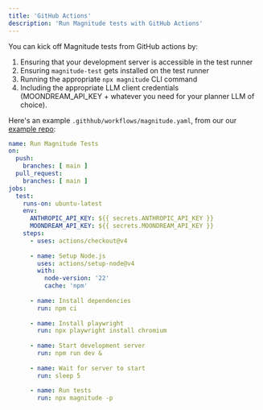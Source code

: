 ```yaml
---
title: 'GitHub Actions'
description: 'Run Magnitude tests with GitHub Actions'
---
```


You can kick off Magnitude tests from GitHub actions by:
1. Ensuring that your development server is accessible in the test runner
2. Ensuring `magnitude-test` gets installed on the test runner
3. Running the appropriate `npx magnitude` CLI command
4. Including the appropriate LLM client credentials (MOONDREAM_API_KEY + whatever you need for your planner LLM of choice).

Here's an example `.githhub/workflows/magnitude.yaml`, from our our [example repo](https://github.com/magnitudedev/magnitude-demo-repo/blob/main/.github/workflows/magnitude.yaml):
```yaml
name: Run Magnitude Tests
on:
  push:
    branches: [ main ]
  pull_request:
    branches: [ main ]
jobs:
  test:
    runs-on: ubuntu-latest
    env:
      ANTHROPIC_API_KEY: ${{ secrets.ANTHROPIC_API_KEY }}
      MOONDREAM_API_KEY: ${{ secrets.MOONDREAM_API_KEY }}
    steps:
      - uses: actions/checkout@v4
      
      - name: Setup Node.js
        uses: actions/setup-node@v4
        with:
          node-version: '22'
          cache: 'npm'
          
      - name: Install dependencies
        run: npm ci
      
      - name: Install playwright
        run: npx playwright install chromium
        
      - name: Start development server
        run: npm run dev &
        
      - name: Wait for server to start
        run: sleep 5
        
      - name: Run tests
        run: npx magnitude -p
```
